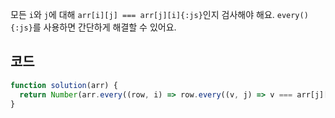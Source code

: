 모든 `i`와 `j`에 대해 `arr[i][j] === arr[j][i]{:js}`인지 검사해야 해요.
`every(){:js}`를 사용하면 간단하게 해결할 수 있어요.

## 코드

```js
function solution(arr) {
  return Number(arr.every((row, i) => row.every((v, j) => v === arr[j][i])));
}
```
